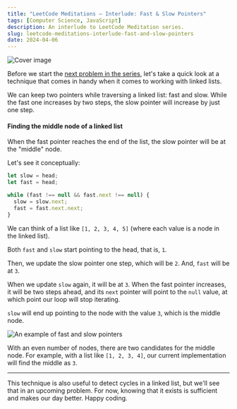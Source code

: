 ```yaml
---
title: "LeetCode Meditations — Interlude: Fast & Slow Pointers"
tags: [Computer Science, JavaScript]
description: An interlude to LeetCode Meditation series.
slug: leetcode-meditations-interlude-fast-and-slow-pointers
date: 2024-04-06
---
```


![Cover image](https://raw.githubusercontent.com/rivea0/leetcode-meditations-assets/main/src/2024-04-06/26-lm-interlude.png)

Before we start the [next problem in the series](https://leetcode.com/problems/reorder-list/), let's take a quick look at a technique that comes in handy when it comes to working with linked lists.

We can keep two pointers while traversing a linked list: fast and slow. While the fast one increases by two steps, the slow pointer will increase by just one step. 

#### Finding the middle node of a linked list

When the fast pointer reaches the end of the list, the slow pointer will be at the "middle" node.

Let's see it conceptually:

```js
let slow = head;
let fast = head;

while (fast !== null && fast.next !== null) {
  slow = slow.next;
  fast = fast.next.next;
}
```

We can think of a list like `[1, 2, 3, 4, 5]` (where each value is a node in the linked list).

Both `fast` and `slow` start pointing to the head, that is, `1`.

Then, we update the slow pointer one step, which will be `2`. And, `fast` will be at `3`.

When we update `slow` again, it will be at `3`.
When the fast pointer increases, it will be two steps ahead, and its `next` pointer will point to the `null` value, at which point our loop will stop iterating. 

`slow` will end up pointing to the node with the value `3`, which is the middle node.

![An example of fast and slow pointers](https://raw.githubusercontent.com/rivea0/leetcode-meditations-assets/main/src/2024-04-06/fast-and-slow.gif)

With an even number of nodes, there are two candidates for the middle node. For example, with a list like `[1, 2, 3, 4]`, our current implementation will find the middle as `3`.

---

This technique is also useful to detect cycles in a linked list, but we'll see that in an upcoming problem.
For now, knowing that it exists is sufficient and makes our day better. Happy coding.
